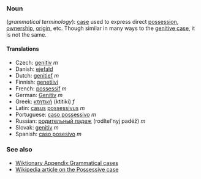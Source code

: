 ===Noun===
(''grammatical terminology''): [[case]] used to express direct [[possession]], [[ownership]], [[origin]], etc. Though similar in many ways to the [[genitive case]], it is not the same.

====Translations====
*Czech: [[genitiv]] ''m''
*Danish: [[ejefald]]
*Dutch: [[genitief]] ''m''
*Finnish: [[genetiivi]]
*French: [[possessif]] ''m''
*German: [[Genitiv]] ''m''
*Greek: [[κτητική]] (ktitikí) ''f''
*Latin: [[casus]] [[possessivus]] ''m''
*Portuguese: [[caso possessivo]] ''m''
*Russian: [[рoдитeльный пaдeж]] (rodítel'nyj padéž) ''m''
*Slovak: [[genitív]] ''m''
*Spanish: [[caso posesivo]] ''m''

===See also===
*[[Wiktionary Appendix:Grammatical cases]]
*[[w:Possessive case|Wikipedia article on the Possessive case]]